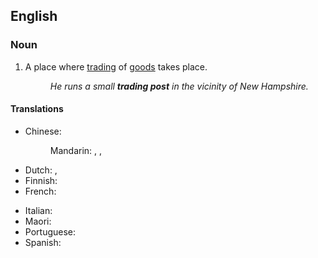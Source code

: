 ==English==
{{wikipedia}}

===Noun===
{{en-noun}}

# A place where [[trading]] of [[goods]] takes place.
#: ''He runs a small '''trading post''' in the vicinity of New Hampshire.''

====Translations====
{{trans-top|place where trading of goods takes place}}
* Chinese:
*: Mandarin: {{t|cmn|貿易站|sc=Hani}}, {{t|cmn|贸易站|tr=màoyìzhàn|sc=Hani}}, {{t|cmn|交易站|tr=jiāoyìzhàn|sc=Hani}}
* Dutch: {{t|nl|handelspost|c}}, {{t|nl|handelsplaats|m|f}}
* Finnish: {{t|fi|kauppapaikka}}
* French: {{t+|fr|comptoir|m}}
{{trans-mid}}
* Italian: {{t|it|base commerciale|f}}
* Maori: {{t|mi|wharehokohoko}}
* Portuguese: {{t|pt|[[entreposto]] [[comercial]]|m}}
* Spanish: {{t|es|puesto comercial|m}}
{{trans-bottom}}